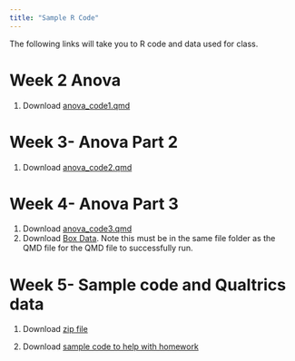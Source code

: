 ```yaml
---
title: "Sample R Code"
---
```


The following links will take you to R code and data used for class.

# Week 2 Anova

1.  <i class="bi bi-download"></i> Download [anova_code1.qmd](https://drive.google.com/file/d/187rYY375SYVeVrb5Thfux5N514oomhDP/view?usp=share_link)

# Week 3- Anova Part 2

1.  <i class="bi bi-download"></i> Download [anova_code2.qmd](https://drive.google.com/file/d/18HCjs1cbOdOHfdEhbgk7X4U4-Jxf-Vb8/view?usp=share_link)

# Week 4- Anova Part 3

1.  <i class="bi bi-download"></i> Download [anova_code3.qmd](https://drive.google.com/file/d/19GMhSWHi9HIwepjtuMExUeEWMsNe7fo7/view?usp=share_link)
2.  <i class="bi bi-download"></i> Download [Box Data](https://drive.google.com/file/d/19HBbv-nZNPG4VAb3C0EOs2XtQWcqK94z/view?usp=share_link). Note this must be in the same file folder as the QMD file for the QMD file to successfully run.


# Week 5- Sample code and Qualtrics data

1.  <i class="bi bi-download"></i> Download [zip file](https://drive.google.com/file/d/1AlOwSQe_hDLFDEfCiGq1vb3Mwgkumco9/view?usp=share_link)
 
2. <i class="bi bi-download"></i> Download [sample code to help with homework](https://drive.google.com/file/d/1BAfhoPOF2sA2MXD51PyvGT_mOq-YmGom/view?usp=share_link)